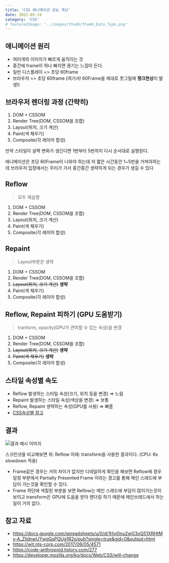 ```yaml
---
title: 'CSS 애니메이션 성능 개선'
date: 2022-05-19
category: 'CSS'
# featuredImage: '../images/thumb/thumb_Data_Type.png'
---
```


## 애니메이션 원리

- 여러개의 이미지가 빠르게 움직이는 것
- 중간에 frame이 하나 빠지면 끊기는 느낌이 든다.
- 일반 디스플레이 => 초당 60frame
- 브라우저 => 초당 60frame (여기서! 60Frame을 제대로 못그릴때 <b>쟁크현상</b>이 발생!)

## 브라우저 렌더링 과정 (간략히)

1. DOM + CSSOM
2. Render Tree(DOM, CSSOM을 조합)
3. Layout(위치, 크기 계산)
4. Paint(색 채우기)
5. Composite(각 레이어 합성)

만약 스타일이 살짝 변화가 생긴다면 1번부터 5번까지 다시 순서대로 실행된다.

애니메이션은 초당 60Frame이 나와야 하는데 저 짧은 시간동안 1~5번을 거쳐야하는데 브라우저 입장에서는 무리가 가서 중간중간 생략하게 되는 경우가 생길 수 있다

## Reflow

> 모두 재실행

1. DOM + CSSOM
2. Render Tree(DOM, CSSOM을 조합)
3. Layout(위치, 크기 계산)
4. Paint(색 채우기)
5. Composite(각 레이어 합성)

## Repaint

> Layout부분은 생략

1. DOM + CSSOM
2. Render Tree(DOM, CSSOM을 조합)
3. ~~Layout(위치, 크기 계산)~~ **생략**
4. Paint(색 채우기)
5. Composite(각 레이어 합성)

## Reflow, Repaint 피하기 (GPU 도움받기)

> tranform, opacity(GPU가 관여할 수 있는 속성)을 변경

1. DOM + CSSOM
2. Render Tree(DOM, CSSOM을 조합)
3. ~~Layout(위치, 크기 계산)~~ **생략**
4. ~~Paint(색 채우기)~~ **생략**
5. Composite(각 레이어 합성)

## 스타일 속성별 속도

- Reflow 발생하는 스타일 속성(크기, 위치 등을 변경) ⇒ 느림
- Repaint 발생하는 스타일 속성(색상을 변경) ⇒ 보통
- Reflow, Repaint 생략하는 속성(GPU를 사용) ⇒ 빠름
- [CSS속성별 참고](https://docs.google.com/spreadsheets/u/0/d/1Hvi0nu2wG3oQ51XRHtMv-A_ZlidnwUYwgQsPQUg1R2s/pub?single=true&gid=0&output=html)

## 결과

![결과 예시 이미지](./../images/css-animation-performance/css-animation-performance01.jpg)

스크린샷을 비교해보면 위: Reflow 아래: transform을 사용한 결과이다. (CPU: 6x slowdown 적용)

- Frame같은 경우는 거의 차이가 없지만 디테일하게 확인을 해보면 Reflow에 경우 일정 부분에서 Partially Presented Frame 이라는 경고를 통해 메인 스레드에 부담이 가는것을 확인할 수 있다.
- Frame 하단에 색칠된 부분을 보면 Reflow는 메인 스레드에 부담이 많이가는것이 보이고 transform은 GPU에 도움을 받아 렌더링 하기 때문에 메인쓰레드에서 하는일이 거의 없다.

## 참고 자료

- https://docs.google.com/spreadsheets/u/0/d/1Hvi0nu2wG3oQ51XRHtMv-A_ZlidnwUYwgQsPQUg1R2s/pub?single=true&gid=0&output=html
- https://wit.nts-corp.com/2017/06/05/4571
- https://code-anthropoid.tistory.com/277
- https://developer.mozilla.org/ko/docs/Web/CSS/will-change
